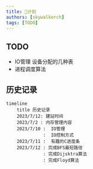 ```yaml
---
title: 🥽计划
authors: [skywalkerch]
tags: [TODO]
---
```

## TODO

- IO管理 设备分配的几种表
- 进程调度算法

## 历史记录

```mermaid
timeline
    title 历史记录
    2023/7/12: 建站时间
    2023/7/2 : 内存管理内容
    2023/7/10 :  IO管理
    		  :  IO控制方式
    2023/7/11 :  有趣的C进度条
    2023/7/12 : 完成BFS最短路径
    		  : 完成Dijsktra算法
              : 完成Floyd算法
              
```

